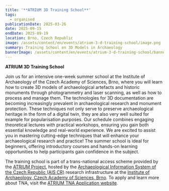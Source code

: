```yaml
---
title: '**ATRIUM 3D Training School**'
tags:
  - organised
publicationDate: 2025-03-26
date: 2025-09-15
endDate: 2025-09-19
location: Brno, Czech Republic
image: /assets/content/en/events/atrium-3-d-training-school/image.png
summary: Training School on 3D Models in Archaeology
bannerImage: /assets/content/en/events/atrium-3-d-training-school/bannerImage.png
---
```

**ATRIUM 3D Training School**

<Figure src="/assets/content/en/events/atrium-3-d-training-school/3dmodelstrainign-school-.png" alt="3D Models in Architecture" alignment="stretch">

</Figure>

Join us for an intensive one-week summer school at the Institute of Archaeology of the Czech Academy of Sciences, Brno, where you will learn how to create 3D models of archaeological artefacts and historic monuments through photogrammetry and laser scanning, as well as how to process and manage them. The technologies for 3D documentation are becoming increasingly prevalent in archaeological research and monument protection. These techniques not only serve to preserve archaeological heritage in the form of a digital twin, they are also very well suited for example for popularisation purposes. Our schedule combines engaging theoretical lectures with practical workshops, ensuring you gain both essential knowledge and real-world experience. We are excited to assist you in mastering cutting-edge techniques that will enhance your archaeological research and practice! The summer school is ideal for beginners, offering introductory courses and hands-on learning opportunities to help participants gain confidence in the subject.

The training school is part of a trans-national access scheme provided by the [ATRIUM Project](https://atrium-research.eu/), hosted by the [Archaeological Information System of the Czech Republic (AIS CR)](https://aiscr.cz/) research infrastructure at the [Institute of Archaeology, Czech Academy of Sciences, Brno](https://arub.cz/). To apply and learn more about TNA, visit the [ATRIUM TNA Application website](https://atrium-research.eu/transnational-access-scheme-application-process-summer-schools).



